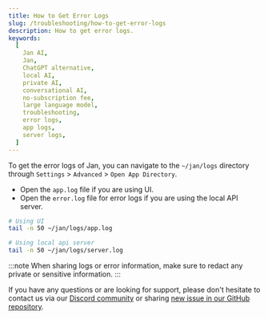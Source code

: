 ```yaml
---
title: How to Get Error Logs
slug: /troubleshooting/how-to-get-error-logs
description: How to get error logs.
keywords:
  [
    Jan AI,
    Jan,
    ChatGPT alternative,
    local AI,
    private AI,
    conversational AI,
    no-subscription fee,
    large language model,
    troubleshooting,
    error logs,
    app logs,
    server logs,
  ]
---
```


To get the error logs of Jan, you can navigate to the `~/jan/logs` directory through `Settings` > `Advanced` > `Open App Directory`.

- Open the `app.log` file if you are using UI.
- Open the `error.log` file for error logs if you are using the local API server.

```bash
# Using UI
tail -n 50 ~/jan/logs/app.log

# Using local api server
tail -n 50 ~/jan/logs/server.log
```

:::note
When sharing logs or error information, make sure to redact any private or sensitive information.
:::

If you have any questions or are looking for support, please don't hesitate to contact us via our [Discord community](https://discord.gg/Dt7MxDyNNZ) or sharing [new issue in our GitHub repository](https://github.com/janhq/jan/issues/new/choose).
